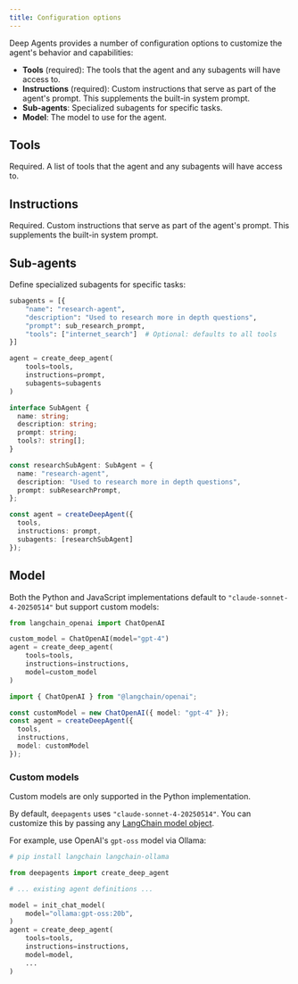 ```yaml
---
title: Configuration options
---
```


Deep Agents provides a number of configuration options to customize the agent's behavior and capabilities:

- **Tools** (required): The tools that the agent and any subagents will have access to.
- **Instructions** (required): Custom instructions that serve as part of the agent's prompt. This supplements the built-in system prompt.
- **Sub-agents**: Specialized subagents for specific tasks.
- **Model**: The model to use for the agent.

## Tools

Required. A list of tools that the agent and any subagents will have access to.

## Instructions

Required. Custom instructions that serve as part of the agent's prompt. This supplements the built-in system prompt.

## Sub-agents

Define specialized subagents for specific tasks:

<CodeGroup>

```python Python
subagents = [{
    "name": "research-agent",
    "description": "Used to research more in depth questions",
    "prompt": sub_research_prompt,
    "tools": ["internet_search"]  # Optional: defaults to all tools
}]

agent = create_deep_agent(
    tools=tools,
    instructions=prompt,
    subagents=subagents
)
```

```typescript JavaScript
interface SubAgent {
  name: string;
  description: string;
  prompt: string;
  tools?: string[];
}

const researchSubAgent: SubAgent = {
  name: "research-agent", 
  description: "Used to research more in depth questions",
  prompt: subResearchPrompt,
};

const agent = createDeepAgent({
  tools,
  instructions: prompt,
  subagents: [researchSubAgent]
});
```

</CodeGroup>

## Model

Both the Python and JavaScript implementations default to `"claude-sonnet-4-20250514"` but support custom models:

<CodeGroup>

```python Python
from langchain_openai import ChatOpenAI

custom_model = ChatOpenAI(model="gpt-4")
agent = create_deep_agent(
    tools=tools,
    instructions=instructions,
    model=custom_model
)
```

```typescript JavaScript
import { ChatOpenAI } from "@langchain/openai";

const customModel = new ChatOpenAI({ model: "gpt-4" });
const agent = createDeepAgent({
  tools,
  instructions,
  model: customModel
});
```

</CodeGroup>

### Custom models

<Note>

Custom models are only supported in the Python implementation.

</Note>

By default, `deepagents` uses `"claude-sonnet-4-20250514"`. You can customize this by passing any [LangChain model object](https://python.langchain.com/docs/integrations/chat/).

For example, use OpenAI's `gpt-oss` model via Ollama:

```python
# pip install langchain langchain-ollama

from deepagents import create_deep_agent

# ... existing agent definitions ...

model = init_chat_model(
    model="ollama:gpt-oss:20b",  
)
agent = create_deep_agent(
    tools=tools,
    instructions=instructions,
    model=model,
    ...
)
```